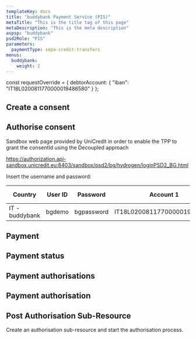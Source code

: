 ```yaml
---
templateKey: docs
title: "buddybank Payment Service (PIS)"
metaTitle: "This is the title tag of this page"
metaDescription: "This is the meta description"
aspsp: "buddybank"
psd2Role: "PIS"
parameters:
  paymentType: sepa-credit-transfers
menus:
  buddybank: 
    weight: 2
---
```



const requestOverride = {
  debtorAccount: {
    "iban": "IT18L0200811770000019486580"
  }
};



  <step>

  ## Create a consent

  <StepInitiatePayment requestOverride={requestOverride} />
  </step>
<step>

## Authorise consent

Sandbox web page provided by UniCredit in order to enable the TPP to grant the consentId using the Decoupled approach

  https://authorization.api-sandbox.unicredit.eu:8403/sandbox/psd2/bg/hydrogen/loginPSD2_BG.html

  Insert the username and password:

  |Country|User ID|Password|Account 1|Account 2|Account 3|Account 4|
|--- |--- |--- |--- |--- |--- |--- |
|IT - buddybank|bgdemo|bgpassword|IT18L0200811770000019486580||||

</step>
  <step>

  ## Payment

  <StepPayment/>
  </step>
  <step>

  ## Payment status

  <StepPaymentStatus/>
  </step>
  <step>

  ## Payment authorisations

  <StepPaymentAuthorisations/>
  </step>
  <step>

  ## Payment authorisation

  <StepPaymentAuthorisation/>
  </step>
  <step>

  ## Post Authorisation Sub-Resource
  Create an authorisation sub-resource and start the authorisation process.

  <StepPaymentPostAuthorisation/>
  </step>

